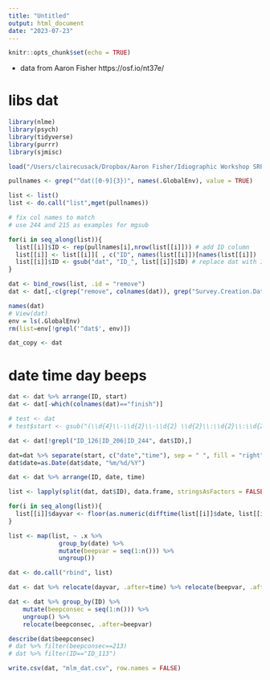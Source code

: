 ```yaml
---
title: "Untitled"
output: html_document
date: "2023-07-23"
---
```


```r
knitr::opts_chunk$set(echo = TRUE)
```

- data from Aaron Fisher https://osf.io/nt37e/

# libs dat
```r
library(nlme)
library(psych)
library(tidyverse)
library(purrr)
library(sjmisc)

load("/Users/clairecusack/Dropbox/Aaron Fisher/Idiographic Workshop SRP 2022/Workshop_Data.RData")
```

```r
pullnames <- grep("^dat([0-9]{3})", names(.GlobalEnv), value = TRUE)

list <- list()
list <- do.call("list",mget(pullnames))

# fix col names to match
# use 244 and 215 as examples for mgsub

for(i in seq_along(list)){
  list[[i]]$ID <- rep(pullnames[i],nrow(list[[i]])) # add ID column
  list[[i]] <- list[[i]][ , c("ID", names(list[[i]])[names(list[[i]]) != "ID"])] # move ID column first
  list[[i]]$ID <- gsub("dat", "ID_", list[[i]]$ID) # replace dat with ID in ID column name
}

dat <- bind_rows(list, .id = "remove")
dat <- dat[,-c(grep("remove", colnames(dat)), grep("Survey.Creation.Date", colnames(dat)):ncol(dat))]

names(dat)
# View(dat)
env = ls(.GlobalEnv)
rm(list=env[!grepl('^dat$', env)])

dat_copy <- dat
```

# date time day beeps
```r
dat <- dat %>% arrange(ID, start)
dat <- dat[-which(colnames(dat)=="finish")]

# test <- dat
# test$start <- gsub("(\\d{4}\\-\\d{2}\\-\\d{2} \\d{2}\\:\\d{2}\\:\\d{2}).*", "\\1", test$start)

dat <- dat[!grepl("ID_126|ID_206|ID_244", dat$ID),]

dat=dat %>% separate(start, c("date","time"), sep = " ", fill = "right") 
dat$date=as.Date(dat$date, "%m/%d/%Y")

dat <- dat %>% arrange(ID, date, time)

list <- lapply(split(dat, dat$ID), data.frame, stringsAsFactors = FALSE)

for(i in seq_along(list)){
  list[[i]]$dayvar <- floor(as.numeric(difftime(list[[i]]$date, list[[i]]$date[1], units="days")))+1
}

list <- map(list, ~ .x %>% 
              group_by(date) %>% 
              mutate(beepvar = seq(1:n())) %>% 
              ungroup()) 

dat <- do.call("rbind", list)

dat <- dat %>% relocate(dayvar, .after=time) %>% relocate(beepvar, .after=dayvar)

dat <- dat %>% group_by(ID) %>% 
    mutate(beepconsec = seq(1:n())) %>% 
    ungroup() %>% 
    relocate(beepconsec, .after=beepvar) 

describe(dat$beepconsec)
# dat %>% filter(beepconsec==213)
# dat %>% filter(ID=="ID_113")
```

```r
write.csv(dat, "mlm_dat.csv", row.names = FALSE)
```


